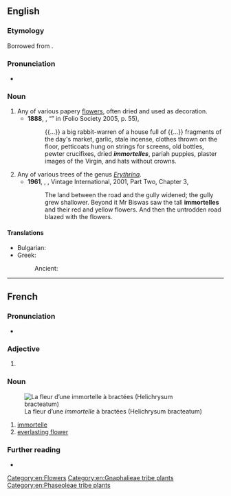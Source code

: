 ==English==
{{wikipedia}}

===Etymology===
Borrowed from {{bor|en|fr|immortelle}}.

===Pronunciation===
* {{IPA|en|/ɪmɔːˈtɛl/}}

===Noun===
{{en-noun}}

# Any of various papery [[flowers]], often dried and used as decoration.
#* '''1888''', {{w|Rudyard Kipling}}, “{{w|His Chance in Life}}” in ''{{w|Plain Tales from the Hills}}'' (Folio Society 2005, p. 55),
#*: {{...}} a big rabbit-warren of a house full of {{...}} fragments of the day's market, garlic, stale incense, clothes thrown on the floor, petticoats hung on strings for screens, old bottles, pewter crucifixes, dried '''''immortelles''''', pariah puppies, plaster images of the Virgin, and hats without crowns.
# Any of various trees of the genus ''[[Erythrina]]''.
#* '''1961''', {{w|V. S. Naipaul}}, ''{{w|A House for Mr Biswas}}'', Vintage International, 2001, Part Two, Chapter 3,
#*: The land between the road and the gully widened; the gully grew shallower. Beyond it Mr Biswas saw the tall '''immortelles''' and their red and yellow flowers. And then the untrodden road blazed with the flowers.

====Translations====
{{trans-top|Any of various papery flowers}}
* Bulgarian: {{t|bg|безсмъртниче|n}}
* Greek:
*: Ancient: {{t|grc|χρυσοκόμη|f}}
{{trans-mid}}
{{trans-bottom}}

[[Category:en:Flowers]]
[[Category:en:Gnaphalieae tribe plants]]
[[Category:en:Phaseoleae tribe plants]]

----

==French==

===Pronunciation===
* {{fr-IPA}}

===Adjective===
{{head|fr|adjective form}}

# {{feminine singular of|fr|immortel}}

===Noun===
{{fr-noun|f}}
[[File:Helichrysum bracteatum 1.JPG|thumbnail|La fleur d’une ''immortelle'' à bractées (Helichrysum bracteatum)]]

# [[#English|immortelle]]
# [[everlasting flower]]

===Further reading===
* {{R:TLFi}}